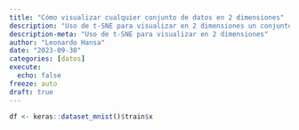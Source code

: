 ```yaml
---
title: "Cómo visualizar cualquier conjunto de datos en 2 dimensiones"
description: "Uso de t-SNE para visualizar en 2 dimensiones un conjunto de datos, independientemente de cuántas variables tenga "
description-meta: "Uso de t-SNE para visualizar en 2 dimensiones"
author: "Leonardo Hansa"
date: "2023-09-30"
categories: [datos]
execute: 
  echo: false
freeze: auto
draft: true
---
```


```r
df <- keras::dataset_mnist()$train$x
```

